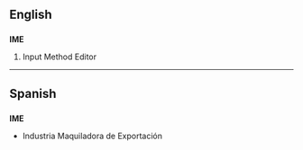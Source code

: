 ==English==
==={{initialism}}===
'''IME'''
# Input Method Editor

----

==Spanish==
==={{initialism}}===
'''IME'''
* Industria Maquiladora de Exportación